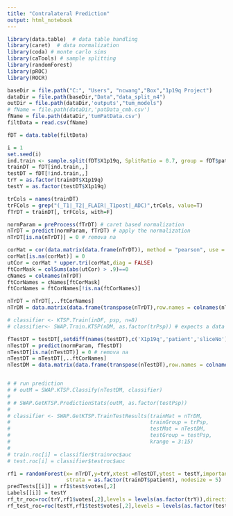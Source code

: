 ```yaml
---
title: "Contralateral Prediction"
output: html_notebook
---
```


```r
library(data.table)  # data table handling
library(caret)  # data normalization
library(coda) # monte carlo sims
library(caTools) # sample splitting
library(randomForest)
library(pROC)
library(ROCR)

baseDir = file.path("C:", "Users", "ncwang","Box","1p19q Project")
dataDir = file.path(baseDir,"Data","data_split_n4")
outDir = file.path(dataDir,'outputs',"tum_models")
# fName = file.path(dataDir,'patData_cmb.csv')
fName = file.path(dataDir,'tumPatData.csv')
filtData = read.csv(fName)

fDT = data.table(filtData)

i = 1
set.seed(i)
ind.train <- sample.split(fDT$X1p19q, SplitRatio = 0.7, group = fDT$patient)
trainDT = fDT[ind.train,,]
testDT = fDT[!ind.train,,]
trY = as.factor(trainDT$X1p19q)
testY = as.factor(testDT$X1p19q)

trCols = names(trainDT)
trFCols = grep("(_T1|_T2|_FLAIR|_T1post|_ADC)",trCols, value=T)
fTrDT = trainDT[, trFCols, with=F]

normParam = preProcess(fTrDT) # caret based normalization
nTrDT = predict(normParam, fTrDT) # apply the normalization
nTrDT[is.na(nTrDT)] = 0 # remova na

corMat = cor(data.matrix(data.frame(nTrDT)), method = "pearson", use = "complete.obs")
corMat[is.na(corMat)] = 0
utCor = corMat * upper.tri(corMat,diag = FALSE)
ftCorMask = colSums(abs(utCor) > .9)==0
cNames = colnames(nTrDT)
ftCorNames = cNames[ftCorMask]
ftCorNames = ftCorNames[!is.na(ftCorNames)]

nTrDT = nTrDT[,..ftCorNames]
nTrDM = data.matrix(data.frame(transpose(nTrDT),row.names = colnames(nTrDT)), rownames.force = TRUE)

# classifier <- KTSP.Train(inDF, psp, n=8)
# classifier<- SWAP.Train.KTSP(nDM, as.factor(trPsp)) # expects a data matrix input with no nan, and transposed...

fTestDT = testDT[,setdiff(names(testDT),c('X1p19q','patient','sliceNo')),with=FALSE]
nTestDT = predict(normParam, fTestDT)
nTestDT[is.na(nTestDT)] = 0 # remova na
nTestDT = nTestDT[,..ftCorNames]
nTestDM = data.matrix(data.frame(transpose(nTestDT),row.names = colnames(nTestDT)), rownames.force = TRUE)


# # run prediction
# # outM = SWAP.KTSP.Classify(nTestDM, classifier)
# 
# # SWAP.GetKTSP.PredictionStats(outM, as.factor(testPsp))
# 
# classifier <- SWAP.GetKTSP.TrainTestResults(trainMat = nTrDM,
#                                             trainGroup = trPsp,
#                                             testMat = nTestDM,
#                                             testGroup = testPsp,
#                                             krange = 3:15)
# 
# train.roc[i] = classifier$trainroc$auc
# test.roc[i] = classifier$testroc$auc

rf1 = randomForest(x= nTrDT,y=trY,xtest =nTestDT,ytest = testY,importance = TRUE,ntree = 500,
                   strata = as.factor(trainDT$patient), nodesize = 5)
predTests[[i]] = rf1$test$votes[,2]
Labels[[i]] = testY
rf_tr_roc=roc(trY,rf1$votes[,2],levels = levels(as.factor(trY)),direction = "<")
rf_test_roc=roc(testY,rf1$test$votes[,2],levels = levels(as.factor(testY)),direction = "<")
```

